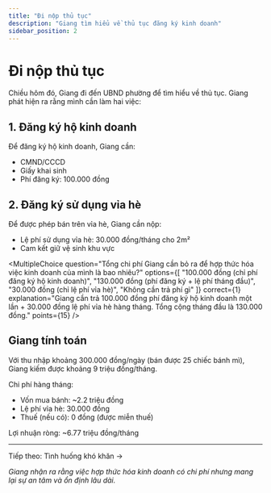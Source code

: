 ```yaml
---
title: "Đi nộp thủ tục"
description: "Giang tìm hiểu về thủ tục đăng ký kinh doanh"
sidebar_position: 2
---
```



# Đi nộp thủ tục

Chiều hôm đó, Giang đi đến UBND phường để tìm hiểu về thủ tục. Giang phát hiện ra rằng mình cần làm hai việc:

## 1. Đăng ký hộ kinh doanh

Để đăng ký hộ kinh doanh, Giang cần:
- CMND/CCCD
- Giấy khai sinh
- Phí đăng ký: 100.000 đồng

## 2. Đăng ký sử dụng vỉa hè

Để được phép bán trên vỉa hè, Giang cần nộp:
- <Tooltip id="le-phi-via-he" content="Lệ phí sử dụng vỉa hè được tính theo diện tích và thời gian sử dụng, thường từ 20.000-50.000 đồng/m²/tháng." link="/docs/knowledge-base/fees/sidewalk-fees">Lệ phí sử dụng vỉa hè</Tooltip>: 30.000 đồng/tháng cho 2m²
- Cam kết giữ vệ sinh khu vực

<MultipleChoice
  question="Tổng chi phí Giang cần bỏ ra để hợp thức hóa việc kinh doanh của mình là bao nhiêu?"
  options={[
    "100.000 đồng (chỉ phí đăng ký hộ kinh doanh)",
    "130.000 đồng (phí đăng ký + lệ phí tháng đầu)",
    "30.000 đồng (chỉ lệ phí vỉa hè)",
    "Không cần trả phí gì"
  ]}
  correct={1}
  explanation="Giang cần trả 100.000 đồng phí đăng ký hộ kinh doanh một lần + 30.000 đồng lệ phí vỉa hè hàng tháng. Tổng cộng tháng đầu là 130.000 đồng."
  points={15}
/>

## Giang tính toán

Với thu nhập khoảng 300.000 đồng/ngày (bán được 25 chiếc bánh mì), Giang kiếm được khoảng 9 triệu đồng/tháng.

Chi phí hàng tháng:
- Vốn mua bánh: ~2.2 triệu đồng
- Lệ phí vỉa hè: 30.000 đồng
- <Tooltip id="thue-ho-kinh-doanh" content="Hộ kinh doanh với doanh thu dưới 100 triệu đồng/năm được miễn thuế thu nhập cá nhân." link="/docs/knowledge-base/tax/household-tax">Thuế (nếu có)</Tooltip>: 0 đồng (được miễn thuế)

Lợi nhuận ròng: ~6.77 triệu đồng/tháng

---

<div style={{textAlign: 'center', margin: '2rem 0'}}>
  <Link to="/course-tax/characters/giang-ban-hang-rong/tinh-huong-kho-khan" className="button button--primary">
    Tiếp theo: Tình huống khó khăn →
  </Link>
</div>

*Giang nhận ra rằng việc hợp thức hóa kinh doanh có chi phí nhưng mang lại sự an tâm và ổn định lâu dài.*